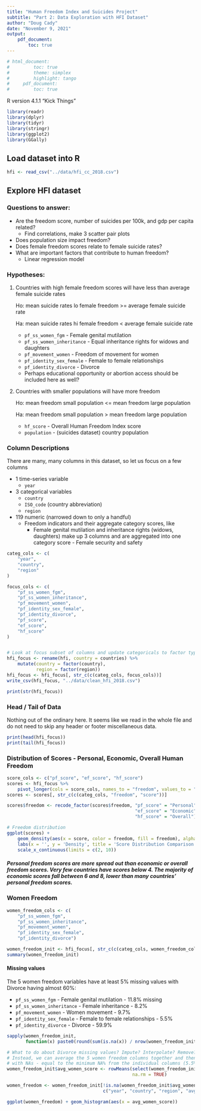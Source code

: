```yaml
---
title: "Human Freedom Index and Suicides Project"
subtitle: "Part 2: Data Exploration with HFI Dataset"
author: "Doug Cady"
date: "November 9, 2021"
output:
    pdf_document:
        toc: true
---
```


```r
# html_document:
#         toc: true
#         theme: simplex
#         highlight: tango
#     pdf_document:
#         toc: true
```

R version 4.1.1 "Kick Things"

```r
library(readr)
library(dplyr)
library(tidyr)
library(stringr)
library(ggplot2)
library(GGally)
```


## Load dataset into R

```r
hfi <- read_csv("../data/hfi_cc_2018.csv")
```


## Explore HFI dataset
### Questions to answer:
* Are the freedom score, number of suicides per 100k, and gdp per capita related?
    + Find correlations, make 3 scatter pair plots
* Does population size impact freedom?
* Does female freedom scores relate to female suicide rates?
* What are important factors that contribute to human freedom?
    + Linear regression model


### Hypotheses:
1. Countries with high female freedom scores will have less than average female suicide rates

    Ho: mean suicide rates lo female freedom >= average female suicide rate

    Ha: mean suicide rates hi female freedom < average female suicide rate

    + `pf_ss_women_fgm` - Female genital mutilation
    + `pf_ss_women_inheritance` - Equal inheritance rights for widows and daughters
    + `pf_movement_women` - Freedom of movement for women
    + `pf_identity_sex_female` - Female to female relationships
    + `pf_identity_divorce` - Divorce
    + Perhaps educational opportunity or abortion access should be included here as well?
2. Countries with smaller populations will have more freedom

    Ho: mean freedom small population <= mean freedom large population

    Ha: mean freedom small population > mean freedom large population

    + `hf_score` - Overall Human Freedom Index score
    + `population` - (suicides dataset) country population


### Column Descriptions
There are many, many columns in this dataset, so let us focus on a few columns

* 1 time-series variable
    + `year`
* 3 categorical variables
    + `country`
    + `ISO_code` (country abbreviation)
    + `region`
* 119 numeric (narrowed down to only a handful)
    + Freedom indicators and their aggregate category scores, like
        - Female genital mutilation and inheritance rights (widows, daughters) make up 3 columns
        and are aggregated into one category score - Female security and safety


```r
categ_cols <- c(
    "year",
    "country",
    "region"
)

focus_cols <- c(
    "pf_ss_women_fgm",
    "pf_ss_women_inheritance",
    "pf_movement_women",
    "pf_identity_sex_female",
    "pf_identity_divorce",
    "pf_score",
    "ef_score",
    "hf_score"
)


# Look at focus subset of columns and update categoricals to factor type
hfi_focus <- rename(hfi, country = countries) %>%
    mutate(country = factor(country),
           region = factor(region))
hfi_focus <- hfi_focus[, str_c(c(categ_cols, focus_cols))]
write_csv(hfi_focus, "../data/clean_hfi_2018.csv")

print(str(hfi_focus))
```

### Head / Tail of Data
Nothing out of the ordinary here. It seems like we read in the whole file and do not need to skip
any header or footer miscellaneous data.
```r
print(head(hfi_focus))
print(tail(hfi_focus))
```


### Distribution of Scores - Personal, Economic, Overall Human Freedom
```r
score_cols <- c("pf_score", "ef_score", "hf_score")
scores <- hfi_focus %>%
    pivot_longer(cols = score_cols, names_to = "freedom", values_to = "score")
scores <- scores[, str_c(c(categ_cols, "freedom", "score"))]

scores$freedom <- recode_factor(scores$freedom, "pf_score" = "Personal",
                                                "ef_score" = "Economic",
                                                "hf_score" = "Overall")

# Freedom distribution
ggplot(scores) +
    geom_density(aes(x = score, color = freedom, fill = freedom), alpha = 0.3) +
    labs(x = '', y = 'Density', title = 'Score Distribution Comparison', color = '', fill = '') +
    scale_x_continuous(limits = c(2, 10))
```

##### Personal freedom scores are more spread out than economic or overall freedom scores. Very few countries have scores below 4. The majority of economic scores fall between 6 and 8, lower than many countries' personal freedom scores.


### Women Freedom
```r

women_freedom_cols <- c(
    "pf_ss_women_fgm",
    "pf_ss_women_inheritance",
    "pf_movement_women",
    "pf_identity_sex_female",
    "pf_identity_divorce")

women_freedom_init <- hfi_focus[, str_c(c(categ_cols, women_freedom_cols))]
summary(women_freedom_init)
```

#### Missing values
The 5 women freedom variables have at least 5% missing values with Divorce having almost 60%:

* `pf_ss_women_fgm` - Female genital mutilation - 11.8% missing
* `pf_ss_women_inheritance` - Female inheritance - 8.2%
* `pf_movement_women` - Women movement - 9.7%
* `pf_identity_sex_female` - Female to female relationships - 5.5%
* `pf_identity_divorce` - Divorce - 59.9%

```r
sapply(women_freedom_init,
       function(x) paste0(round(sum(is.na(x)) / nrow(women_freedom_init) * 100, 1), "%"))

# What to do about Divorce missing values? Impute? Interpolate? Remove?
# Instead, we can average the 5 women freedom columns together and then remove the columns
# with NAs - equal to the minimum NA% from the individual columns (5.5%)
women_freedom_init$avg_women_score <- rowMeans(select(women_freedom_init, women_freedom_cols),
                                               na.rm = TRUE)

women_freedom <- women_freedom_init[!is.na(women_freedom_init$avg_women_score),
                                    c("year", "country", "region", "avg_women_score")]

ggplot(women_freedom) + geom_histogram(aes(x = avg_women_score))
```
